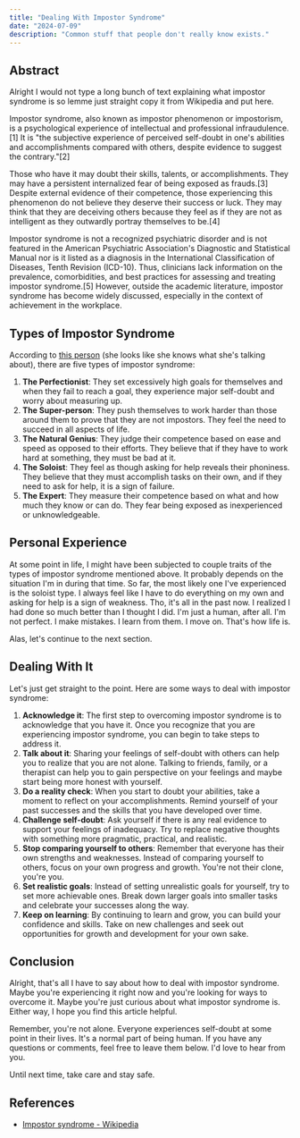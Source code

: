 ```yaml
---
title: "Dealing With Impostor Syndrome"
date: "2024-07-09"
description: "Common stuff that people don't really know exists."
---
```


## Abstract

Alright I would not type a long bunch of text explaining what impostor syndrome is so lemme just
straight copy it from Wikipedia and put here.

Impostor syndrome, also known as impostor phenomenon or impostorism, is a psychological experience of intellectual and professional infraudulence.[1] It is "the subjective experience of perceived self-doubt in one's abilities and accomplishments compared with others, despite evidence to suggest the contrary."[2]

Those who have it may doubt their skills, talents, or accomplishments. They may have a persistent internalized fear of being exposed as frauds.[3] Despite external evidence of their competence, those experiencing this phenomenon do not believe they deserve their success or luck. They may think that they are deceiving others because they feel as if they are not as intelligent as they outwardly portray themselves to be.[4]

Impostor syndrome is not a recognized psychiatric disorder and is not featured in the American Psychiatric Association's Diagnostic and Statistical Manual nor is it listed as a diagnosis in the International Classification of Diseases, Tenth Revision (ICD-10). Thus, clinicians lack information on the prevalence, comorbidities, and best practices for assessing and treating impostor syndrome.[5] However, outside the academic literature, impostor syndrome has become widely discussed, especially in the context of achievement in the workplace.

## Types of Impostor Syndrome

According to [this person](https://impostorsyndrome.com/valerie-young/) (she looks like she knows what she's talking about), there are five types of impostor syndrome:

1. **The Perfectionist**: They set excessively high goals for themselves and when they fail to reach a goal, they experience major self-doubt and worry about measuring up.
2. **The Super-person**: They push themselves to work harder than those around them to prove that they are not impostors. They feel the need to succeed in all aspects of life.
3. **The Natural Genius**: They judge their competence based on ease and speed as opposed to their efforts. They believe that if they have to work hard at something, they must be bad at it.
4. **The Soloist**: They feel as though asking for help reveals their phoniness. They believe that they must accomplish tasks on their own, and if they need to ask for help, it is a sign of failure.
5. **The Expert**: They measure their competence based on what and how much they know or can do. They fear being exposed as inexperienced or unknowledgeable.

## Personal Experience

At some point in life, I might have been subjected to couple traits of the types of impostor syndrome mentioned above.
It probably depends on the situation I'm in during that time. So far, the most likely one I've experienced is the
soloist type. I always feel like I have to do everything on my own and asking for help is a sign of weakness. Tho, it's
all in the past now. I realized I had done so much better than I thought I did.
I'm just a human, after all. I'm not perfect. I make mistakes. I learn from them. I move on. That's how life is.

Alas, let's continue to the next section.

## Dealing With It

Let's just get straight to the point. Here are some ways to deal with impostor syndrome:

1. **Acknowledge it**: The first step to overcoming impostor syndrome is to acknowledge that you have it. Once you recognize that you are experiencing impostor syndrome, you can begin to take steps to address it.
2. **Talk about it**: Sharing your feelings of self-doubt with others can help you to realize that you are not alone. Talking to friends, family, or a therapist can help you to gain perspective on your feelings and maybe start being more honest with yourself.
3. **Do a reality check**: When you start to doubt your abilities, take a moment to reflect on your accomplishments. Remind yourself of your past successes and the skills that you have developed over time.
4. **Challenge self-doubt**: Ask yourself if there is any real evidence to support your feelings of inadequacy. Try to replace negative thoughts with something more pragmatic, practical, and realistic.
5. **Stop comparing yourself to others**: Remember that everyone has their own strengths and weaknesses. Instead of comparing yourself to others, focus on your own progress and growth. You're not their clone, you're you.
6. **Set realistic goals**: Instead of setting unrealistic goals for yourself, try to set more achievable ones. Break down larger goals into smaller tasks and celebrate your successes along the way.
7. **Keep on learning**: By continuing to learn and grow, you can build your confidence and skills. Take on new challenges and seek out opportunities for growth and development for your own sake.

## Conclusion

Alright, that's all I have to say about how to deal with impostor syndrome.
Maybe you're experiencing it right now and you're looking for ways to overcome it. Maybe you're just curious about
what impostor syndrome is. Either way, I hope you find this article helpful.

Remember, you're not alone. Everyone experiences self-doubt at some point in their lives. It's a normal part of being human. If
you have any questions or comments, feel free to leave them below. I'd love to hear from you.

Until next time, take care and stay safe.

## References

- [Impostor syndrome - Wikipedia](https://en.wikipedia.org/wiki/Impostor_syndrome)
